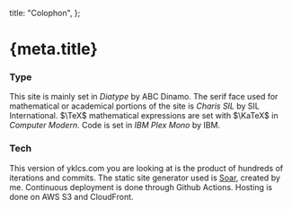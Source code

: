   title: "Colophon",
};


# {meta.title}

### Type

This site is mainly set in _Diatype_ by ABC Dinamo.
The serif face used for mathematical or academical portions of the site is _Charis SIL_ by SIL International.
$\TeX$ mathematical expressions are set with $\KaTeX$ in _Computer Modern_.
Code is set in _IBM Plex Mono_ by IBM.

### Tech

This version of yklcs.com you are looking at is the product of hundreds of iterations and commits.
The static site generator used is [Soar](https://github.com/yklcs/soar), created by me.
Continuous deployment is done through Github Actions.
Hosting is done on AWS S3 and CloudFront.
